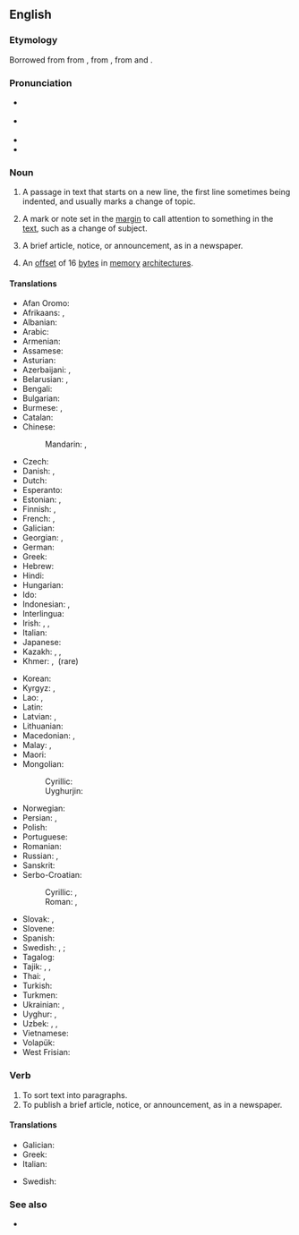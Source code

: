 {{also|Paragraph}}
==English==

===Etymology===
Borrowed from {{bor|en|frm|paragraphe}} from {{der|en|la|paragraphus|t=sign for start of a new section of discourse}}, from {{der|en|grc|παράγραφος}}, from {{m|grc|παρά||beside}} and {{m|grc|γράφω||I write}}.

===Pronunciation===
* {{a|GA}} {{IPA|en|/ˈpɛɹəɡɹæf/}}
* {{a|RP}} {{IPA|en|/ˈpæɹəɡɹɑːf/}}
* {{audio|en|en-us-paragraph.ogg|Audio (US)}}
* {{hyphenation|en|par|a|graph}}

===Noun===
{{wikipedia}}
{{en-noun}}

# A passage in text that starts on a new line, the first line sometimes being indented, and usually marks a change of topic.
# {{lb|en|originally}} A mark or note set in the [[margin]] to call attention to something in the [[text]], such as a change of subject.
# A brief article, notice, or announcement, as in a newspaper.
# {{lb|en|computing}} An [[offset]] of 16 [[byte]]s in {{w|Intel}} [[memory]] [[architecture]]s.

====Translations====
{{trans-top|passage in text}}
* Afan Oromo: {{t|om|keeyyata}}
* Afrikaans: {{t|af|paragraaf}}, {{t|af|alinea}}
* Albanian: {{t+|sq|paragraf|m}}
* Arabic: {{t|ar|فِقْرَة|f}}
* Armenian: {{t+|hy|պարբերություն}}
* Assamese: {{t|as|দফা}}
* Asturian: {{t|ast|párrafu|m}}
* Azerbaijani: {{t+|az|abzas}}, {{t|az|paraqraf}}
* Belarusian: {{t|be|пара́граф|m|sc=Cyrl}}, {{t|be|абза́ц|m|sc=Cyrl}}
* Bengali: {{t+|bn|অনুচ্ছেদ}}
* Bulgarian: {{t+|bg|парагра́ф|m|sc=Cyrl}}
* Burmese: {{t+|my|အပိုဒ်}}, {{t+|my|ပိုဒ်}}
* Catalan: {{t+|ca|paràgraf|m}}
* Chinese:
*: Mandarin: {{t+|cmn|段|tr=duàn|sc=Hani}}, {{t+|cmn|段落|tr=duànluò|sc=Hani}}
* Czech: {{t+|cs|odstavec|m}}
* Danish: {{t|da|paragraf|c}}, {{t+|da|afsnit|n}}
* Dutch: {{t+|nl|alinea|f}}
* Esperanto: {{t+|eo|alineo}}
* Estonian: {{t+|et|paragrahv}}, {{t+|et|lõik}}
* Finnish: {{t+|fi|kappale}}, {{t|fi|paragraafi}}
* French: {{t+|fr|paragraphe|m}}, {{t+|fr|alinéa|m}}
* Galician: {{t+|gl|parágrafo|m}}
* Georgian: {{t+|ka|აბზაცი}}, {{t|ka|პარაგრაფი}}
* German: {{t+|de|Absatz|m}}
* Greek: {{t+|el|παράγραφος|f}}
* Hebrew: {{t+|he|פסקה|f|tr=piská|alt=פִּיסְקָה \ פִּסְקָה}}
* Hindi: {{t+|hi|अनुच्छेद|m|sc=Deva}}
* Hungarian: {{t+|hu|bekezdés}}
* Ido: {{t+|io|paragrafo}}
* Indonesian: {{t+|id|paragraf}}, {{t+|id|alinea}}
* Interlingua: {{t|ia|paragrapho}}
* Irish: {{t|ga|paragraf|m}}, {{t|ga|alt|m}}, {{t|ga|mír|f}}
* Italian: {{t+|it|paragrafo|m}}
* Japanese: {{t+|ja|段落|tr=だんらく, danraku}}
* Kazakh: {{t|kk|абзац|sc=Cyrl}}, {{t|kk|азат жол|sc=Cyrl}}, {{t+|kk|параграф}}
* Khmer: {{t+|km|វគ្គ}},​ {{t+|km|វោត}}​ (rare)
{{trans-mid}}
* Korean: {{t+|ko|단락}}
* Kyrgyz: {{t+|ky|абзац|sc=Cyrl}}, {{t|ky|параграф}}
* Lao: {{t|lo|ວັກ}}, {{t|lo|ປະຣິເສດ}}
* Latin: {{t|la|paragraphus|m|f}}
* Latvian: {{t|lv|rindkopa|f}}, {{t|lv|paragrāfs|m}}
* Lithuanian: {{t|lt|paragrafas|m}}
* Macedonian: {{t|mk|став|m|sc=Cyrl}}, {{t|mk|ставка|f|sc=Cyrl}}
* Malay: {{t+|ms|perenggan}}, {{t|ms|paragraf}}
* Maori: {{t|mi|whiti}}
* Mongolian:
*: Cyrillic: {{t|mn|догол мөр}}
*: Uyghurjin: {{t|mn|ᠳᠣᠭᠤᠯ ᠮᠥᠷ}}
* Norwegian: {{t+|no|avsnitt}}
* Persian: {{t+|fa|بند|tr=band}}, {{t+|fa|پاراگراف|tr=pârâgrâf}}
* Polish: {{t+|pl|akapit|m}}
* Portuguese: {{t+|pt|parágrafo|m}}
* Romanian: {{t+|ro|paragraf|n}}
* Russian: {{t+|ru|абза́ц|m}}, {{t+|ru|пара́граф|m}}
* Sanskrit: {{t+|sa|अनुच्छेद|m}}
* Serbo-Croatian:
*: Cyrillic: {{t|sh|пасус|m|sc=Cyrl}}, {{t|sh|параграф|m}}
*: Roman: {{t+|sh|pasus|m|sc=Latn}}, {{t+|sh|paragraf|m}}
* Slovak: {{t|sk|odsek|m}}, {{t|sk|odstavec|m}}
* Slovene: {{t|sl|odstavek|m}}
* Spanish: {{t+|es|párrafo|m}}
* Swedish: {{t+|sv|stycke|n}}, {{t+|sv|avsnitt|n}} {{qualifier|grammatical}}; {{t+|sv|paragraf|c}} {{qualifier|law}}
* Tagalog: {{t|tl|talataan}}
* Tajik: {{t|tg|банд}}, {{t|tg|параграф}}, {{t|tg|абзас}}
* Thai: {{t|th|อนุเฉท}}, {{t+|th|ย่อหน้า}}
* Turkish: {{t+|tr|paragraf}}
* Turkmen: {{t+|tk|abzas}}
* Ukrainian: {{t|uk|пара́граф|m|sc=Cyrl}}, {{t+|uk|абза́ц|m|sc=Cyrl}}
* Uyghur: {{t|ug|پاراگراف}}, {{t|ug|ئابزاس}}
* Uzbek: {{t+|uz|paragraf}}, {{t+|uz|xatboshi}}, {{t+|uz|abzats}}
* Vietnamese: {{t+|vi|đoạn}}
* Volapük: {{t+|vo|bagaf}}
* West Frisian: {{t|fy|alinea}}
{{trans-bottom}}

===Verb===
{{en-verb}}

# To sort text into paragraphs.
# To publish a brief article, notice, or announcement, as in a newspaper.

====Translations====
{{trans-top|sort text into paragraphs}}
* Galician: {{t+|gl|paragrafar}}
* Greek: {{t|el|παραγραφοποιώ}}
* Italian: {{t|it|paragrafare}}
{{trans-mid}}
* Swedish: {{t|sv|styckindela}}
{{trans-bottom}}

===See also===
* {{l|mul|¶}}

{{topics|en|Textual division}}